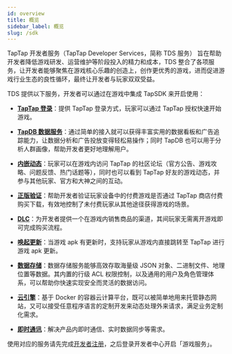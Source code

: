 ```yaml
---
id: overview
title: 概览
sidebar_label: 概览
slug: /sdk
---
```


TapTap 开发者服务（TapTap Developer Services，简称 TDS 服务） 旨在帮助开发者降低游戏研发、运营维护等阶段投入的精力和成本，TDS 整合了各项服务，让开发者能够聚焦在游戏核心乐趣的创造上，创作更优秀的游戏，进而促进游戏行业生态的良性循环，最终让开发者与玩家双双受益。

TDS 提供以下服务，开发者可以通过在游戏中集成 TapSDK 来开启使用：

- **[TapTap 登录](/v2/sdk/taptap-login/guide/start)**：提供 TapTap 登录方式，玩家可以通过 TapTap 授权快速开始游戏。

- **[TapDB 数据服务](/v2/sdk/tapdb/guide)**：通过简单的接入就可以获得丰富实用的数据看板和广告追踪能力，让数据分析和广告投放变得轻松易操作；同时 TapDB 也可以用于分析人群画像，帮助开发者更好地理解用户。

- **[内嵌动态](/v2/sdk/embedded-moments/guide)**：玩家可以在游戏内访问 TapTap 的社区论坛（官方公告、游戏攻略、问题反馈、热门话题等），同时也可以看到 TapTap 好友的游戏动态，并参与其他玩家、官方和大神之间的互动。

- **[正版验证](/v2/sdk/copyright-verification/guide)**：帮助开发者验证玩家设备中的付费游戏是否通过 TapTap 商店付费购买下载，有效地控制了未付费玩家从其他途径获得游戏的场景。

- **[DLC](/v2/sdk/dlc/guide)**：为开发者提供一个在游戏内销售商品的渠道，其间玩家无需离开游戏即可完成购买流程。

- **[唤起更新](/v2/sdk/update/guide)**：当游戏 apk 有更新时，支持玩家从游戏内直接跳转至 TapTap 进行游戏 apk 更新。

- **[数据存储](/v2/sdk/storage/guide/setup-dotnet)**：数据存储服务能够高效存取海量级 JSON 对象、二进制文件、地理位置等数据。其内置的行级 ACL 权限控制，以及通用的用户及角色管理体系，可以帮助你快速实现安全而灵活的数据访问。

- **[云引擎](/v2/sdk/engine/guide/overview)**：基于 Docker 的容器云计算平台，既可以被简单地用来托管静态网站，又可以接受任意程序语言的定制开发来动态处理外来请求，满足业务定制化需求。

- **[即时通讯](/v2/sdk/im/guide/overview)**：解决产品内即时通信、实时数据同步等需求。

使用对应的服务请先完成[开发者注册](https://developer.taptap.com)，之后登录开发者中心开启「游戏服务」。
